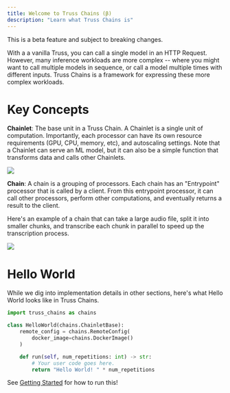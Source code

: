 ```yaml
---
title: Welcome to Truss Chains (β)
description: "Learn what Truss Chains is"
---
```


<Warning>This is a beta feature and subject to breaking changes.</Warning>

With a a vanilla Truss, you can call a single model in an HTTP Request. However,
many inference workloads are more complex -- where you might want to call multiple models
in sequence, or call a model multiple times with different inputs. Truss Chains is a framework
for expressing these more complex workloads.

# Key Concepts

**Chainlet**: The base unit in a Truss Chain. A Chainlet is a single unit of computation. Importantly, each processor can have
its own resource requirements (GPU, CPU, memory, etc), and autoscaling settings. Note that a Chainlet can serve an ML model,
but it can also be a simple function that transforms data and calls other Chainlets.

<img src="/images/audio-transcription-chainlet.png" />

**Chain**: A chain is a grouping of processors. Each chain has an "Entrypoint" processor that is called by a client. From this
entrypoint processor, it can call other processors, perform other computations, and eventually returns a result to the client.

Here's an example of a chain that can take a large audio file, split it into smaller chunks, and transcribe each chunk in parallel to
speed up the transcription process.

<img src="/images/audio-transcription-chain.png" />

# Hello World

While we dig into implementation details in other sections, here's what Hello World looks like in Truss Chains.

```python
import truss_chains as chains

class HelloWorld(chains.ChainletBase):
    remote_config = chains.RemoteConfig(
        docker_image=chains.DockerImage()
    )

    def run(self, num_repetitions: int) -> str:
        # Your user code goes here.
        return "Hello World! " * num_repetitions
```

See [Getting Started](/chains/getting-started) for how to run this!
